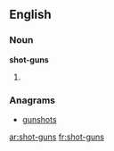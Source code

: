 ==English==

===Noun===
'''shot-guns'''

# {{plural of|[[shot-gun]]}}

===Anagrams===
* [[gunshots#English|gunshots]]

[[ar:shot-guns]]
[[fr:shot-guns]]
